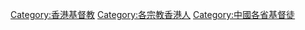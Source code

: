 [[Category:香港基督教|Category:香港基督教]]
[[Category:各宗教香港人|Category:各宗教香港人]]
[[Category:中國各省基督徒|Category:中國各省基督徒]]